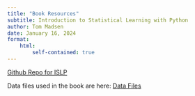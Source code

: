 ```yaml
---
title: "Book Resources"
subtitle: Introduction to Statistical Learning with Python
author: Tom Madsen
date: January 16, 2024
format: 
    html:
        self-contained: true
---
```


[Github Repo for ISLP](https://github.com/intro-stat-learning/ISLP)

Data files used in the book are here: [Data Files](https://github.com/intro-stat-learning/ISLP/tree/main/ISLP/data)